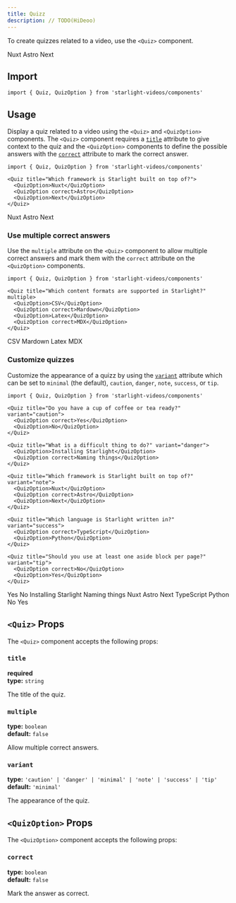 ```yaml
---
title: Quizz
description: // TODO(HiDeoo)
---
```



To create quizzes related to a video, use the `<Quiz>` component.


<Preview>

<Quiz slot="preview" title="Which framework is Starlight built on top of?">
  <QuizOption>Nuxt</QuizOption>
  <QuizOption correct>Astro</QuizOption>
  <QuizOption>Next</QuizOption>
</Quiz>

</Preview>

## Import

```tsx
import { Quiz, QuizOption } from 'starlight-videos/components'
```

## Usage

Display a quiz related to a video using the `<Quiz>` and `<QuizOption>` components.
The `<Quiz>` component requires a [`title`](#title) attribute to give context to the quiz and the `<QuizOption>` components to define the possible answers with the [`correct`](#correct) attribute to mark the correct answer.

<Preview>

```mdx
import { Quiz, QuizOption } from 'starlight-videos/components'

<Quiz title="Which framework is Starlight built on top of?">
  <QuizOption>Nuxt</QuizOption>
  <QuizOption correct>Astro</QuizOption>
  <QuizOption>Next</QuizOption>
</Quiz>
```

<Quiz slot="preview" title="Which framework is Starlight built on top of?">
  <QuizOption>Nuxt</QuizOption>
  <QuizOption correct>Astro</QuizOption>
  <QuizOption>Next</QuizOption>
</Quiz>

</Preview>

### Use multiple correct answers

Use the `multiple` attribute on the `<Quiz>` component to allow multiple correct answers and mark them with the `correct` attribute on the `<QuizOption>` components.

<Preview>

```mdx
import { Quiz, QuizOption } from 'starlight-videos/components'

<Quiz title="Which content formats are supported in Starlight?" multiple>
  <QuizOption>CSV</QuizOption>
  <QuizOption correct>Mardown</QuizOption>
  <QuizOption>Latex</QuizOption>
  <QuizOption correct>MDX</QuizOption>
</Quiz>
```

<Quiz slot="preview" title="Which content formats are supported in Starlight?" multiple>
  <QuizOption>CSV</QuizOption>
  <QuizOption correct>Mardown</QuizOption>
  <QuizOption>Latex</QuizOption>
  <QuizOption correct>MDX</QuizOption>
</Quiz>

</Preview>

### Customize quizzes

Customize the appearance of a quizz by using the [`variant`](#variant) attribute which can be set to `minimal` (the default), `caution`, `danger`, `note`, `success`, or `tip`.

<Preview>

```mdx /variant="\w+"/
import { Quiz, QuizOption } from 'starlight-videos/components'

<Quiz title="Do you have a cup of coffee or tea ready?" variant="caution">
  <QuizOption correct>Yes</QuizOption>
  <QuizOption>No</QuizOption>
</Quiz>

<Quiz title="What is a difficult thing to do?" variant="danger">
  <QuizOption>Installing Starlight</QuizOption>
  <QuizOption correct>Naming things</QuizOption>
</Quiz>

<Quiz title="Which framework is Starlight built on top of?" variant="note">
  <QuizOption>Nuxt</QuizOption>
  <QuizOption correct>Astro</QuizOption>
  <QuizOption>Next</QuizOption>
</Quiz>

<Quiz title="Which language is Starlight written in?" variant="success">
  <QuizOption correct>TypeScript</QuizOption>
  <QuizOption>Python</QuizOption>
</Quiz>

<Quiz title="Should you use at least one aside block per page?" variant="tip">
  <QuizOption correct>No</QuizOption>
  <QuizOption>Yes</QuizOption>
</Quiz>
```

<Fragment slot="preview">

<Quiz title="Do you have a cup of coffee or tea ready?" variant="caution">
  <QuizOption correct>Yes</QuizOption>
  <QuizOption>No</QuizOption>
</Quiz>

<Quiz title="What is a difficult thing to do?" variant="danger">
  <QuizOption>Installing Starlight</QuizOption>
  <QuizOption correct>Naming things</QuizOption>
</Quiz>

<Quiz title="Which framework is Starlight built on top of?" variant="note">
  <QuizOption>Nuxt</QuizOption>
  <QuizOption correct>Astro</QuizOption>
  <QuizOption>Next</QuizOption>
</Quiz>

<Quiz title="Which language is Starlight written in?" variant="success">
  <QuizOption correct>TypeScript</QuizOption>
  <QuizOption>Python</QuizOption>
</Quiz>

<Quiz title="Should you use at least one aside block per page?" variant="tip">
  <QuizOption correct>No</QuizOption>
  <QuizOption>Yes</QuizOption>
</Quiz>

</Fragment>

</Preview>

## `<Quiz>` Props

The `<Quiz>` component accepts the following props:

### `title`

**required**  
**type:** `string`

The title of the quiz.

### `multiple`

**type:** `boolean`  
**default:** `false`

Allow multiple correct answers.

### `variant`

**type:** `'caution' | 'danger' | 'minimal' | 'note' | 'success' | 'tip'`  
**default:** `'minimal'`

The appearance of the quiz.

## `<QuizOption>` Props

The `<QuizOption>` component accepts the following props:

### `correct`

**type:** `boolean`  
**default:** `false`

Mark the answer as correct.
